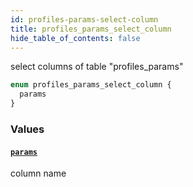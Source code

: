```yaml
---
id: profiles-params-select-column
title: profiles_params_select_column
hide_table_of_contents: false
---
```



select columns of table "profiles_params"

```graphql
enum profiles_params_select_column {
  params
}
```


### Values

#### [`params`](#)

column name




